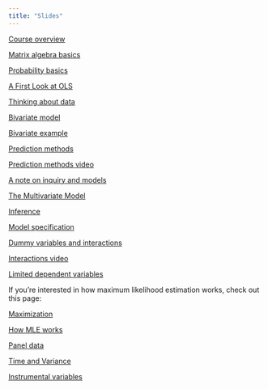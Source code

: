 ```yaml
---
title: "Slides"
---
```


[Course overview](/slides/overview25.qmd)

[Matrix algebra basics](/slides/matrix25.qmd)

[Probability basics](/slides/probability25.qmd)

[A First Look at OLS](/slides/linearmodelfirstlook.qmd)

[Thinking about data](/slides/thinkingdata25.qmd)

[Bivariate model](/slides/bivariate25.qmd)

[Bivariate example](/slides/bivariateexample25.qmd)

<!-- [Multivariate model](multivariate24.qmd) -->

[Prediction methods](/slides/predictionmethods25.qmd) 

[Prediction methods video](https://youtu.be/1KUWg6bATRk)

[A note on inquiry and models](/slides/inquiry25.qmd)

[The Multivariate Model](/slides/multivariate25.qmd)

<!-- [Normality](normality24.qmd) -->

[Inference](/slides/inference25.qmd)

[Model specification](/slides/specification25.qmd)

[Dummy variables and interactions](/slides/interactions25.qmd)

[Interactions video](https://youtu.be/8D0Y1SpVIGQ)

[Limited dependent variables](/slides/limiteddv25.qmd)

If you're interested in how maximum likelihood estimation works, check out this page:

[Maximization](https://clavedark.github.io/MLEfall24/llfmax24.html)

[How MLE works](/slides/mle-iterations25.qmd)

[Panel data](/slides/panel25.qmd)

[Time and Variance](/slides/timevariance25.qmd)

<!-- [Variance](variance24.qmd) -->

[Instrumental variables](/slides/causal25.qmd)
